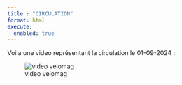 ```yaml
---
title : "CIRCULATION"
format: html
execute:
  enabled: true
---
```


Voila une video représentant la circulation le 01-09-2024 :

![video velomag](../../video/montpelliervelo0901.gif)

<!-- 
```python
import pandas as pd
import osmnx as ox
import networkx as nx
import matplotlib.pyplot as plt
from matplotlib.animation import FuncAnimation
from datetime import datetime

trajets_df = pd.read_csv('../../video/fusion.csv')


date = '2024-01-01'
course = trajets_df[trajets_df['Departure'].str.contains(date)]
course = course.dropna(subset=['latitude_depart', 'longitude_depart', 'latitude_arrivee', 'longitude_arrivee'])


place_name = "Montpellier, France"
graph = ox.graph_from_place(place_name, network_type='bike')


fig, ax = plt.subplots(figsize=(15, 15))
fig.patch.set_facecolor('black')
ax.set_facecolor('black')


ox.plot_graph(
    graph, 
    ax=ax, 
    node_color="gray", 
    edge_color="gray", 
    bgcolor="gray", 
    show=False, 
    close=False
)


course['Departure'] = pd.to_datetime(course['Departure'])
course['Return'] = pd.to_datetime(course['Return'])
course['start_time'] = (course['Departure'] - course['Departure'].dt.normalize()).dt.total_seconds()
course['end_time'] = (course['Return'] - course['Return'].dt.normalize()).dt.total_seconds()


points = []
for idx, trajet in course.iterrows():
    departure_station = (trajet['latitude_depart'], trajet['longitude_depart'])
    arrival_station = (trajet['latitude_arrivee'], trajet['longitude_arrivee'])
    try:
        node_A = ox.distance.nearest_nodes(graph, departure_station[1], departure_station[0])
        node_B = ox.distance.nearest_nodes(graph, arrival_station[1], arrival_station[0])
        route = nx.shortest_path(graph, node_A, node_B, weight='length')
        x, y = zip(*[(graph.nodes[node]['x'], graph.nodes[node]['y']) for node in route])

        point, = ax.plot([], [], 'bo', markersize=10)
        points.append({
            'point': point,
            'x': x,
            'y': y,
            'start_time': trajet['start_time'],
            'end_time': trajet['end_time'],
            'duration': trajet['end_time'] - trajet['start_time']
        })

    except Exception as e:
        print(f"Erreur pour le trajet {idx} : {e}")
        continue


def animate(frame):
    current_time = frame * compression_ratio
    for p in points:
        if p['start_time'] <= current_time <= p['end_time']:
            progress = (current_time - p['start_time']) / p['duration']
            index = int(progress * (len(p['x']) - 1))
            p['point'].set_data([p['x'][index]], [p['y'][index]]) 
        else:
            p['point'].set_data([], [])

    return [p['point'] for p in points]

compression_ratio = 86400 / 1000 
plt.show()
``` 
-->